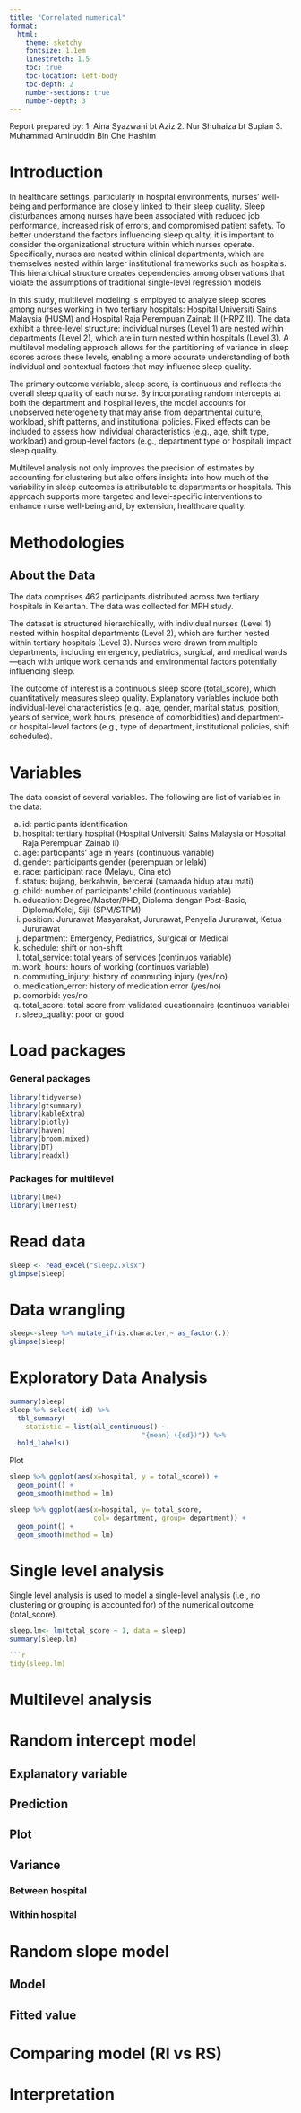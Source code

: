 ---
title: "Correlated numerical"
format:
  html:
    theme: sketchy
    fontsize: 1.1em
    linestretch: 1.5
    toc: true
    toc-location: left-body
    toc-depth: 2
    number-sections: true
    number-depth: 3
---

Report prepared by: 
1. Aina Syazwani bt Aziz 
2. Nur Shuhaiza bt Supian
3. Muhammad Aminuddin Bin Che Hashim

# Introduction

In healthcare settings, particularly in hospital environments, nurses' well-being and performance are closely linked to their sleep quality. Sleep disturbances among nurses have been associated with reduced job performance, increased risk of errors, and compromised patient safety. To better understand the factors influencing sleep quality, it is important to consider the organizational structure within which nurses operate. Specifically, nurses are nested within clinical departments, which are themselves nested within larger institutional frameworks such as hospitals. This hierarchical structure creates dependencies among observations that violate the assumptions of traditional single-level regression models.

In this study, multilevel modeling is employed to analyze sleep scores among nurses working in two tertiary hospitals: Hospital Universiti Sains Malaysia (HUSM) and Hospital Raja Perempuan Zainab II (HRPZ II). The data exhibit a three-level structure: individual nurses (Level 1) are nested within departments (Level 2), which are in turn nested within hospitals (Level 3). A multilevel modeling approach allows for the partitioning of variance in sleep scores across these levels, enabling a more accurate understanding of both individual and contextual factors that may influence sleep quality.

The primary outcome variable, sleep score, is continuous and reflects the overall sleep quality of each nurse. By incorporating random intercepts at both the department and hospital levels, the model accounts for unobserved heterogeneity that may arise from departmental culture, workload, shift patterns, and institutional policies. Fixed effects can be included to assess how individual characteristics (e.g., age, shift type, workload) and group-level factors (e.g., department type or hospital) impact sleep quality.

Multilevel analysis not only improves the precision of estimates by accounting for clustering but also offers insights into how much of the variability in sleep outcomes is attributable to departments or hospitals. This approach supports more targeted and level-specific interventions to enhance nurse well-being and, by extension, healthcare quality.

# Methodologies
## About the Data
The data comprises 462 participants distributed across two tertiary hospitals in Kelantan. The data was collected for MPH study.

The dataset is structured hierarchically, with individual nurses (Level 1) nested within hospital departments (Level 2), which are further nested within tertiary hospitals (Level 3). Nurses were drawn from multiple departments, including emergency, pediatrics, surgical, and medical wards—each with unique work demands and environmental factors potentially influencing sleep.

The outcome of interest is a continuous sleep score (total_score), which quantitatively measures sleep quality. Explanatory variables include both individual-level characteristics (e.g., age, gender, marital status, position, years of service, work hours, presence of comorbidities) and department- or hospital-level factors (e.g., type of department, institutional policies, shift schedules).

# Variables
The data consist of several variables. The following are list of variables in the data:

a) id: participants identification
b) hospital: tertiary hospital (Hospital Universiti Sains Malaysia or Hospital Raja Perempuan Zainab II)
c) age: participants' age in years (continuous variable)
d) gender: participants gender (perempuan or lelaki)
e) race: participant race (Melayu, Cina etc)
f) status: bujang, berkahwin, bercerai (samaada hidup atau mati)
g) child: number of participants' child (continuous variable)
h) education: Degree/Master/PHD, Diploma dengan Post-Basic, Diploma/Kolej, Sijil (SPM/STPM)
i) position: Jururawat Masyarakat, Jururawat, Penyelia Jururawat, Ketua Jururawat
j) department: Emergency, Pediatrics, Surgical or Medical
k) schedule: shift or non-shift
l) total_service: total years of services (continuos variable)
m) work_hours: hours of working (continuos variable)
n) commuting_injury: history of commuting injury (yes/no)
o) medication_error: history of medication error (yes/no)
p) comorbid: yes/no
q) total_score: total score from validated questionnaire (continuos variable)
r) sleep_quality: poor or good

# Load packages

### General packages
```{r}
library(tidyverse)
library(gtsummary)
library(kableExtra)
library(plotly)
library(haven)
library(broom.mixed)
library(DT)
library(readxl)
```

### Packages for multilevel
```{r}
library(lme4)
library(lmerTest)
```

# Read data
```{r}
sleep <- read_excel("sleep2.xlsx")
glimpse(sleep)
```

# Data wrangling
```{r}
sleep<-sleep %>% mutate_if(is.character,~ as_factor(.))
glimpse(sleep)
```
# Exploratory Data Analysis
```{r}
summary(sleep)
sleep %>% select(-id) %>% 
  tbl_summary(
    statistic = list(all_continuous() ~
                                 "{mean} ({sd})")) %>% 
  bold_labels()

```

Plot
```{r}
sleep %>% ggplot(aes(x=hospital, y = total_score)) +
  geom_point() +
  geom_smooth(method = lm)
```

```{r}
sleep %>% ggplot(aes(x=hospital, y= total_score,
                     col= department, group= department)) +
  geom_point() +
  geom_smooth(method = lm)
```

# Single level analysis

Single level analysis is used to model a single-level analysis (i.e., no clustering or grouping is accounted for) of the numerical outcome (total_score).  

```{r}
sleep.lm<- lm(total_score ~ 1, data = sleep)
summary(sleep.lm)

```{r}
tidy(sleep.lm)
```

# Multilevel analysis

# Random intercept model

## Explanatory variable

## Prediction

## Plot

## Variance

### Between hospital

### Within hospital

# Random slope model

## Model

## Fitted value

# Comparing model (RI vs RS)

# Interpretation

